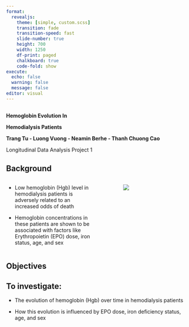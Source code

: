 ```yaml
---
format:
  revealjs:
    theme: [simple, custom.scss]
    transition: fade
    transition-speed: fast
    slide-number: true
    height: 700
    width: 1250
    df-print: paged
    chalkboard: true
    code-fold: show
execute: 
  echo: false
  warning: false
  message: false
editor: visual
---
```


##  {background-image="Figures/bg2.jpg" visibility="uncounted"}

::: title
**Hemoglobin Evolution In**

**Hemodialysis Patients**
:::

::: author
**Trang Tu - Luong Vuong - Neamin Berhe - Thanh Chuong Cao**
:::

::: date
Longitudinal Data Analysis Project 1
:::

## Background

::: columns
::: {.column width="50%"}
-   Low hemoglobin (Hgb) level in hemodialysis patients is adversely related to an increased odds of death

-   Hemoglobin concentrations in these patients are shown to be associated with factors like Erythropoietin (EPO) dose, iron status, age, and sex
:::

::: {.column width="10%"}
:::

::: {.column width="40%"}
![](Figures/home-hemodialysis2.jpg){fig-align="right"}
:::
:::

## Objectives

::: {.callout-important icon="false"}
## To investigate:

-   The evolution of hemoglobin (Hgb) over time in hemodialysis patients

-   How this evolution is influenced by EPO dose, iron deficiency status, age, and sex
:::
